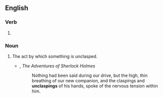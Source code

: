 ==English==

===Verb===
{{head|en|verb form}}

# {{present participle of|unclasp|lang=en|nocat=1}}

===Noun===
{{en-noun}}

# The act by which something is unclasped.
#* {{w|Arthur Conan Doyle}}, ''The Adventures of Sherlock Holmes''
#*: Nothing had been said during our drive, but the high, thin breathing of our new companion, and the claspings and '''unclaspings''' of his hands, spoke of the nervous tension within him.